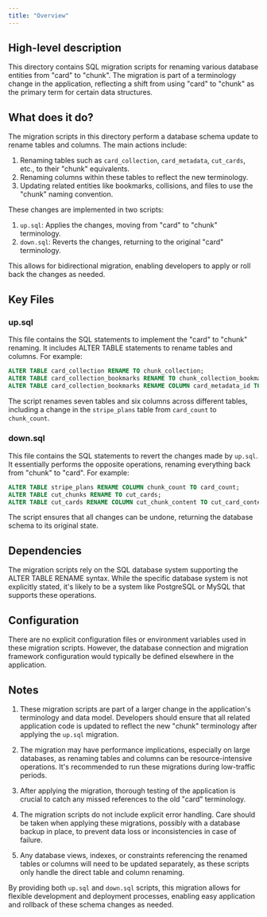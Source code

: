 ```yaml
---
title: "Overview"
---
```


## High-level description
This directory contains SQL migration scripts for renaming various database entities from "card" to "chunk". The migration is part of a terminology change in the application, reflecting a shift from using "card" to "chunk" as the primary term for certain data structures.

## What does it do?
The migration scripts in this directory perform a database schema update to rename tables and columns. The main actions include:

1. Renaming tables such as `card_collection`, `card_metadata`, `cut_cards`, etc., to their "chunk" equivalents.
2. Renaming columns within these tables to reflect the new terminology.
3. Updating related entities like bookmarks, collisions, and files to use the "chunk" naming convention.

These changes are implemented in two scripts:

1. `up.sql`: Applies the changes, moving from "card" to "chunk" terminology.
2. `down.sql`: Reverts the changes, returning to the original "card" terminology.

This allows for bidirectional migration, enabling developers to apply or roll back the changes as needed.

## Key Files

### up.sql
This file contains the SQL statements to implement the "card" to "chunk" renaming. It includes ALTER TABLE statements to rename tables and columns. For example:

```sql
ALTER TABLE card_collection RENAME TO chunk_collection;
ALTER TABLE card_collection_bookmarks RENAME TO chunk_collection_bookmarks;
ALTER TABLE card_collection_bookmarks RENAME COLUMN card_metadata_id TO chunk_metadata_id;
```

The script renames seven tables and six columns across different tables, including a change in the `stripe_plans` table from `card_count` to `chunk_count`.

### down.sql
This file contains the SQL statements to revert the changes made by `up.sql`. It essentially performs the opposite operations, renaming everything back from "chunk" to "card". For example:

```sql
ALTER TABLE stripe_plans RENAME COLUMN chunk_count TO card_count;
ALTER TABLE cut_chunks RENAME TO cut_cards;
ALTER TABLE cut_cards RENAME COLUMN cut_chunk_content TO cut_card_content;
```

The script ensures that all changes can be undone, returning the database schema to its original state.

## Dependencies
The migration scripts rely on the SQL database system supporting the ALTER TABLE RENAME syntax. While the specific database system is not explicitly stated, it's likely to be a system like PostgreSQL or MySQL that supports these operations.

## Configuration
There are no explicit configuration files or environment variables used in these migration scripts. However, the database connection and migration framework configuration would typically be defined elsewhere in the application.

## Notes
1. These migration scripts are part of a larger change in the application's terminology and data model. Developers should ensure that all related application code is updated to reflect the new "chunk" terminology after applying the `up.sql` migration.

2. The migration may have performance implications, especially on large databases, as renaming tables and columns can be resource-intensive operations. It's recommended to run these migrations during low-traffic periods.

3. After applying the migration, thorough testing of the application is crucial to catch any missed references to the old "card" terminology.

4. The migration scripts do not include explicit error handling. Care should be taken when applying these migrations, possibly with a database backup in place, to prevent data loss or inconsistencies in case of failure.

5. Any database views, indexes, or constraints referencing the renamed tables or columns will need to be updated separately, as these scripts only handle the direct table and column renaming.

By providing both `up.sql` and `down.sql` scripts, this migration allows for flexible development and deployment processes, enabling easy application and rollback of these schema changes as needed.